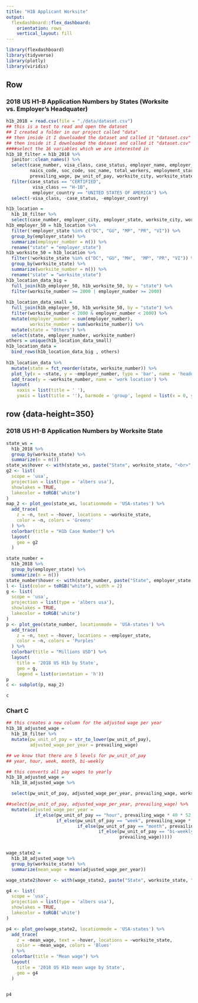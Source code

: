 ```yaml
---
title: "H1B Applicant Worksite"
output: 
  flexdashboard::flex_dashboard:
    orientation: rows
    vertical_layout: fill
---
```


```r
library(flexdashboard)
library(tidyverse)
library(plotly)
library(viridis)
```

Row {data-height=350}
-----------------------------------------------------------------------

### 2018 US H1-B Application Numbers by States (Worksite vs. Employer's Headquater)

```r
h1b_2018 = read.csv(file = "./data/dataset.csv")  
## this is a test to read and open the dataset
## I created a folder in our project called "data" 
## then inside it I downloaded the dataset and called it "dataset.csv" 
## then inside it I downloaded the dataset and called it "dataset.csv"
####select the 16 variables which we are interested in
h1b_18_filter = h1b_2018 %>% 
  janitor::clean_names() %>% 
  select(case_number, visa_class, case_status, employer_name, employer_country, employer_city, employer_state,
         naics_code, soc_code, soc_name, total_workers, employment_start_date, employment_end_date, full_time_position,
         prevailing_wage, pw_unit_of_pay, worksite_city, worksite_state, h1b_dependent) %>%
  filter(case_status == "CERTIFIED",
          visa_class == "H-1B",
          employer_country == "UNITED STATES OF AMERICA") %>% 
  select(-visa_class, -case_status, -employer_country)

h1b_location =
  h1b_18_filter %>% 
  select(case_number, employer_city, employer_state, worksite_city, worksite_state) 
h1b_employer_50 = h1b_location %>% 
  filter(!employer_state %in% c("DC", "GU", "MP", "PR", "VI")) %>% 
  group_by(employer_state) %>% 
  summarize(employer_number = n()) %>% 
  rename("state" = "employer_state")
h1b_worksite_50 = h1b_location %>% 
  filter(!worksite_state %in% c("DC", "GU", "MH",  "MP", "PR", "VI")) %>% 
  group_by(worksite_state) %>% 
  summarize(worksite_number = n()) %>% 
  rename("state" = "worksite_state")
h1b_location_data_big = 
  full_join(h1b_employer_50, h1b_worksite_50, by = "state") %>% 
  filter(worksite_number >= 2000 | employer_number >= 2000) 
  
h1b_location_data_small =
  full_join(h1b_employer_50, h1b_worksite_50, by = "state") %>% 
  filter(worksite_number < 2000 & employer_number < 2000) %>% 
  mutate(employer_number = sum(employer_number),
         worksite_number = sum(worksite_number)) %>% 
  mutate(state = "Others") %>% 
  select(state, employer_number, worksite_number) 
others = unique(h1b_location_data_small) 
h1b_location_data = 
  bind_rows(h1b_location_data_big , others)
  
h1b_location_data %>% 
  mutate(state = fct_reorder(state, worksite_number)) %>% 
  plot_ly(x = ~state, y = ~employer_number, type = 'bar', name = 'headquater location') %>% 
  add_trace(y = ~worksite_number, name = 'work location') %>%
  layout(
    xaxis = list(title = ' '),
    yaxis = list(title = ''), barmode = 'group', legend = list(x = 0, y = 1))
```


row {data-height=350} {.tabset}
-----------------------------------------------------------------------

### 2018 US H1-B Application Numbers by Worksite State 

```r
state_ws = 
  h1b_2018 %>%
  group_by(worksite_state) %>%
  summarize(n = n())
state_ws$hover <- with(state_ws, paste("State", worksite_state, "<br>", "Number", n))
g2 <- list(
  scope = 'usa',
  projection = list(type = 'albers usa'),
  showlakes = TRUE,
  lakecolor = toRGB('white')
)
map_2 <- plot_geo(state_ws, locationmode = 'USA-states') %>%
  add_trace(
    z = ~n, text = ~hover, locations = ~worksite_state,
    color = ~n, colors = 'Greens'
  ) %>%
  colorbar(title = "H1b Case Number") %>%
  layout(
    geo = g2
  )

state_number = 
  h1b_2018 %>%
  group_by(employer_state) %>%
  summarize(n = n())
state_number$hover <- with(state_number, paste("State", employer_state, "<br>", "Number", n))
l <- list(color = toRGB("white"), width = 2)
g <- list(
  scope = 'usa',
  projection = list(type = 'albers usa'),
  showlakes = TRUE,
  lakecolor = toRGB('white')
)
p <- plot_geo(state_number, locationmode = 'USA-states') %>%
  add_trace(
    z = ~n, text = ~hover, locations = ~employer_state,
    color = ~n, colors = 'Purples'
  ) %>%
  colorbar(title = "Millions USD") %>%
  layout(
    title = '2018 US H1b by State',
    geo = g,
    legend = list(orientation = 'h'))
p
c <- subplot(p, map_2)

c
```


### Chart C

```r
## this creates a new column for the adjusted wage per year 
h1b_18_adjusted_wage = 
  h1b_18_filter %>% 
  mutate(pw_unit_of_pay = str_to_lower(pw_unit_of_pay), 
         adjusted_wage_per_year = prevailing_wage)  

## we know that there are 5 levels for pw_unit_of_pay
## year, hour, week, month, bi-weekly 

## this converts all pay wages to yearly 
h1b_18_adjusted_wage = 
  h1b_18_adjusted_wage %>%

  select(pw_unit_of_pay, adjusted_wage_per_year, prevailing_wage, worksite_state, employer_state) %>% 

##select(pw_unit_of_pay, adjusted_wage_per_year, prevailing_wage) %>% 
  mutate(adjusted_wage_per_year = 
           if_else(pw_unit_of_pay == "hour", prevailing_wage * 40 * 52, 
                   if_else(pw_unit_of_pay == "week", prevailing_wage * 52, 
                           if_else(pw_unit_of_pay == "month", prevailing_wage * 12, 
                                   if_else(pw_unit_of_pay == "bi-weekly", prevailing_wage * 26, 
                                           prevailing_wage)))))


wage_state2 = 
  h1b_18_adjusted_wage %>% 
  group_by(worksite_state) %>%
  summarize(mean_wage = mean(adjusted_wage_per_year))

wage_state2$hover <- with(wage_state2, paste("State", worksite_state, "<br>", "Mean wage", mean_wage))

g4 <- list(
  scope = 'usa',
  projection = list(type = 'albers usa'),
  showlakes = TRUE,
  lakecolor = toRGB('white')
)

p4 <- plot_geo(wage_state2, locationmode = 'USA-states') %>%
  add_trace(
    z = ~mean_wage, text = ~hover, locations = ~worksite_state,
    color = ~mean_wage, colors = 'Blues'
  ) %>%
  colorbar(title = "Mean wage") %>%
  layout(
    title = '2018 US H1b mean wage by State',
    geo = g4
  )


p4
```

